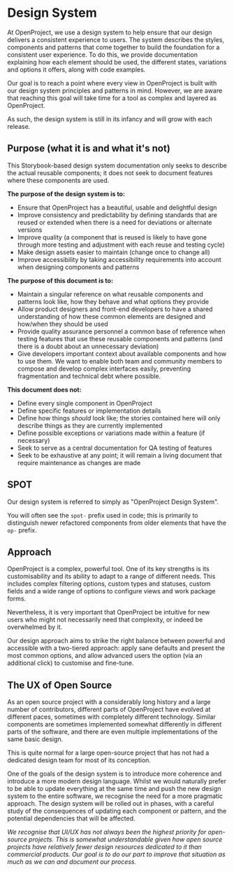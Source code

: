 
<Meta title="Design System" />

# Design System

At OpenProject, we use a design system to help ensure that our design delivers a consistent experience to users. The system describes the styles, components and patterns that come together to build the foundation for a consistent user experience. To do this, we provide documentation explaining how each element should be used, the different states, variations and options it offers, along with code examples.

Our goal is to reach a point where every view in OpenProject is built with our design system principles and patterns in mind. However, we are aware that reaching this goal will take time for a tool as complex and layered as OpenProject.

As such, the design system is still in its infancy and will grow with each release.

## Purpose (what it is and what it's not)

This Storybook-based design system documentation only seeks to describe the actual reusable components; it does not seek to document features where these components are used.

**The purpose of the design system is to:**

- Ensure that OpenProject has a beautiful, usable and delightful design
- Improve consistency and predictability by defining standards that are reused or extended when there is a need for deviations or alternate versions
- Improve quality (a component that is reused is likely to have gone through more testing and adjustment with each reuse and testing cycle)
- Make design assets easier to maintain (change once to change all)
- Improve accessibility by taking accessibility requirements into account when designing components and patterns

**The purpose of this document is to:**

- Maintain a singular reference on what reusable components and patterns look like, how they behave and what options they provide
- Allow product designers and front-end developers to have a shared understanding of how these common elements are designed and how/when they should be used
- Provide quality assurance personnel a common base of reference when testing features that use these reusable components and patterns (and there is a doubt about an unnecessary deviation)
- Give developers important context about available components and how to use them. We want to enable both team and community members to compose and develop complex interfaces easily, preventing fragmentation and technical debt where possible.

**This document does not:**

- Define every single component in OpenProject
- Define specific features or implementation details
- Define how things *should* look like; the stories contained here will only describe things as they are currently implemented
- Define possible exceptions or variations made within a feature (if necessary)
- Seek to serve as a central documentation for QA testing of features
- Seek to be exhaustive at any point; it will remain a living document that require maintenance as changes are made


## SPOT

Our design system is referred to simply as "OpenProject Design System".

You will often see the `spot-` prefix used in code; this is primarily to distinguish newer refactored components from older elements that have the `op-` prefix.

## Approach

OpenProject is a complex, powerful tool. One of its key strengths is its customisability and its ability to adapt to a range of different needs. This includes complex filtering options, custom types and statuses, custom fields and a wide range of options to configure views and work package forms.

Nevertheless, it is very important that OpenProject be intuitive for new users who might not necessarily need that complexity, or indeed be overwhelmed by it.

Our design approach aims to strike the right balance between powerful and accessible with a two-tiered approach: apply sane defaults and present the most common options, and allow advanced users the option (via an additional click) to customise and fine-tune.

## The UX of Open Source

As an open source project with a considerably long history and a large number of contributors, different parts of OpenProject have evolved at different paces, sometimes with completely different technology. Similar components are sometimes implemented somewhat differently in different parts of the software, and there are even multiple implementations of the same basic design.

This is quite normal for a large open-source project that has not had a dedicated design team for most of its conception.

One of the goals of the design system is to introduce more coherence and introduce a more modern design language. Whilst we would naturally prefer to be able to update everything at the same time and push the new design system to the entire software, we recognise the need for a more pragmatic approach. The design system will be rolled out in phases, with a careful study of the consequences of updating each component or pattern, and the potential dependencies that will be affected.

_We recognise that UI/UX has not always been the highest priority for open-source projects. This is somewhat understandable given how open source projects have relatively fewer design resources dedicated to it than commercial products. Our goal is to do our part to improve that situation as much as we can and document our process._
